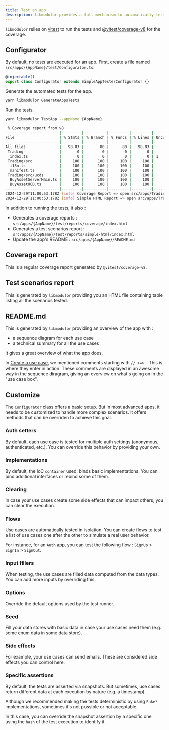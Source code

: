 ```yaml
---
title: Test an app
description: libmodulor provides a full mechanism to automatically test the use cases of an app.
---
```


`libmodulor` relies on [vitest](https://vitest.dev) to run the tests and [@vitest/coverage-v8](https://vitest.dev/guide/coverage) for the coverage.

## Configurator

By default, no tests are executed for an app. First, create a file named `src/apps/{AppName}/test/Configurator.ts`.

```typescript title="test/Configurator.ts"
@injectable()
export class Configurator extends SimpleAppTesterConfigurator {}
```

Generate the automated tests for the app.

```sh
yarn libmodulor GenerateAppsTests
```

Run the tests.

```sh
yarn libmodulor TestApp --appName {AppName}
```

```sh
 % Coverage report from v8
------------------------|---------|----------|---------|---------|-------------------
File                    | % Stmts | % Branch | % Funcs | % Lines | Uncovered Line #s 
------------------------|---------|----------|---------|---------|-------------------
All files               |   98.83 |       80 |      80 |   98.83 |                   
 Trading                |       0 |        0 |       0 |       0 |                   
  index.ts              |       0 |        0 |       0 |       0 | 1                 
 Trading/src            |     100 |      100 |     100 |     100 |                   
  i18n.ts               |     100 |      100 |     100 |     100 |                   
  manifest.ts           |     100 |      100 |     100 |     100 |                   
 Trading/src/ucds       |     100 |      100 |     100 |     100 |                   
  BuyAssetServerMain.ts |     100 |      100 |     100 |     100 |                   
  BuyAssetUCD.ts        |     100 |      100 |     100 |     100 |                   
------------------------|---------|----------|---------|---------|-------------------
2024-12-29T11:00:53.178Z [info] Coverage Report => open src/apps/Trading/test/reports/coverage/index.html
2024-12-29T11:00:53.178Z [info] Simple HTML Report => open src/apps/Trading/test/reports/simple-html/index.html
```

In addition to running the tests, it also :

- Generates a coverage reports : `src/apps/{AppName}/test/reports/coverage/index.html`
- Generates a test scenarios report : `src/apps/{AppName}/test/reports/simple-html/index.html`
- Update the app's README : `src/apps/{AppName}/README.md`

## Coverage report

This is a regular coverage report generated by `@vitest/coverage-v8`.

## Test scenarios report

This is generated by `libmodulor` providing you an HTML file containing table listing all the scenarios tested.

## README.md

This is generated by `libmodulor` providing an overview of the app with :

- a sequence diagram for each use case
- a technical summary for all the use cases

It gives a great overview of what the app does.

In [Create a use case](./create-use-case), we mentioned comments starting with `// >=> `.
This is where they enter in action. These comments are displayed in an awesome way in the sequence diragram,
giving an overview on what's going on in the "use case box".

## Customize

The `Configurator` class offers a basic setup.
But in most advanced apps, it needs to be customized to handle more complex scenarios.
It offers methods that can be overriden to achieve this goal.

### Auth setters

By default, each use case is tested for multiple auth settings (anonymous, authenticated, etc.).
You can override this behavior by providing your own.

### Implementations

By default, the IoC `container` used, binds basic implementations. You can bind additional interfaces or rebind some of them.

### Clearing

In case your use cases create some side effects that can impact others, you can clear the execution.

### Flows

Use cases are automatically tested in isolation. You can create flows to test a list of use cases one after the other to simulate a real user behavior.

For instance, for an `Auth` app, you can test the following flow : `SignUp` > `SignIn` > `SignOut`.

### Input fillers

When testing, the use cases are filled data computed from the data types. You can add more inputs by overriding this.

### Options

Override the default options used by the test runner.

### Seed

Fill your data stores with basic data in case your use cases need them (e.g. some enum data in some data store).

### Side effects

For example, your use cases can send emails. These are considered side effects you can control here.

### Specific assertions

By default, the tests are asserted via snapshots. But sometimes, use cases return different data at each execution by nature (e.g. a timestamp).

Although we recommended making the tests deterministic by using `Fake*` implementations, sometimes it's not possible or not acceptable.

In this case, you can override the snapshot assertion by a specific one using the `hash` of the test execution to identify it.
